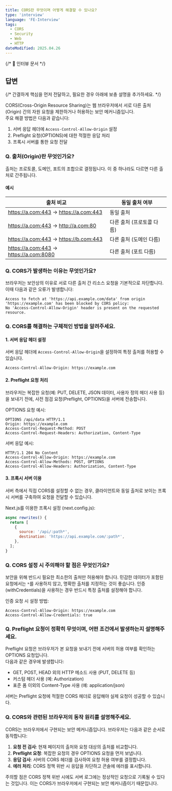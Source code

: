 ```yaml
---
title: CORS란 무엇이며 어떻게 해결할 수 있나요?
type: 'interview'
language: 'FE-Interview'
tags:
  - CORS
  - Security
  - Web
  - HTTP
dateModified: 2025.04.26
---
```


{/* 📌 인터뷰 문서 */}

## 답변

{/* 간결하게 핵심을 먼저 전달하고, 필요한 경우 아래에 보충 설명을 추가하세요. */}

CORS(Cross-Origin Resource Sharing)는 웹 브라우저에서 서로 다른 출처(Origin) 간의 자원 요청을 제한하거나 허용하는 보안 메커니즘입니다. <br/>
주요 해결 방법은 다음과 같습니다:

1. 서버 응답 헤더에 `Access-Control-Allow-Origin` 설정
2. Preflight 요청(OPTIONS)에 대한 적절한 응답 처리
3. 프록시 서버를 통한 요청 전달

### Q. 출처(Origin)란 무엇인가요?

출처는 프로토콜, 도메인, 포트의 조합으로 결정됩니다. 이 중 하나라도 다르면 다른 출처로 간주됩니다.

#### 예시

| 출처 비교                              | 동일 출처 여부            |
| -------------------------------------- | ------------------------- |
| https://a.com:443 → https://a.com:443  | 동일 출처                 |
| https://a.com:443 → http://a.com:80    | 다른 출처 (프로토콜 다름) |
| https://a.com:443 → https://b.com:443  | 다른 출처 (도메인 다름)   |
| https://a.com:443 → https://a.com:8080 | 다른 출처 (포트 다름)     |

### Q. CORS가 발생하는 이유는 무엇인가요?

브라우저는 보안상의 이유로 서로 다른 출처 간 리소스 요청을 기본적으로 차단합니다. 이때 다음과 같은 오류가 발생합니다:

```http
Access to fetch at 'https://api.example.com/data' from origin
'https://example.com' has been blocked by CORS policy:
No 'Access-Control-Allow-Origin' header is present on the requested resource.
```

### Q. CORS를 해결하는 구체적인 방법을 알려주세요.

#### 1. 서버 응답 헤더 설정

서버 응답 헤더에 `Access-Control-Allow-Origin`을 설정하여 특정 출처를 허용할 수 있습니다.

```http
Access-Control-Allow-Origin: https://example.com
```

#### 2. Preflight 요청 처리

브라우저는 복잡한 요청(예: PUT, DELETE, JSON 데이터, 사용자 정의 헤더 사용 등)을 보내기 전에, 사전 점검 요청(Preflight, OPTIONS)을 서버에 전송합니다.

OPTIONS 요청 예시:

```http
OPTIONS /api/data HTTP/1.1
Origin: https://example.com
Access-Control-Request-Method: POST
Access-Control-Request-Headers: Authorization, Content-Type
```

서버 응답 예시:

```http
HTTP/1.1 204 No Content
Access-Control-Allow-Origin: https://example.com
Access-Control-Allow-Methods: POST, OPTIONS
Access-Control-Allow-Headers: Authorization, Content-Type
```

#### 3. 프록시 서버 이용

서버 측에서 직접 CORS를 설정할 수 없는 경우, 클라이언트와 동일 출처로 보이는 프록시 서버를 구축하여 요청을 전달할 수 있습니다.

Next.js를 이용한 프록시 설정 (next.config.js):

```js
async rewrites() {
  return [
    {
      source: '/api/:path*',
      destination: 'https://api.example.com/:path*',
    },
  ];
}
```

### Q. CORS 설정 시 주의해야 할 점은 무엇인가요?

보안을 위해 반드시 필요한 최소한의 출처만 허용해야 합니다. 민감한 데이터가 포함된 요청에서는 `*`를 사용하지 않고, 명확한 출처를 지정하는 것이 좋습니다. 인증(withCredentials)을 사용하는 경우 반드시 특정 출처를 설정해야 합니다.

인증 요청 시 설정 방법:

```http
Access-Control-Allow-Origin: https://example.com
Access-Control-Allow-Credentials: true
```

### Q. Preflight 요청이 정확히 무엇이며, 어떤 조건에서 발생하는지 설명해주세요.

Preflight 요청은 브라우저가 본 요청을 보내기 전에 서버의 허용 여부를 확인하는 OPTIONS 요청입니다. <br/>
다음과 같은 경우에 발생합니다:

- GET, POST, HEAD 외의 HTTP 메소드 사용 (PUT, DELETE 등)
- 커스텀 헤더 사용 (예: Authorization)
- 표준 폼 이외의 Content-Type 사용 (예: application/json)

서버는 Preflight 요청에 적절한 CORS 헤더로 응답해야 실제 요청이 성공할 수 있습니다.

### Q. CORS와 관련된 브라우저의 동작 원리를 설명해주세요.

CORS는 브라우저에서 구현되는 보안 메커니즘입니다. 브라우저는 다음과 같은 순서로 동작합니다:

1. **요청 전 검사**: 현재 페이지의 출처와 요청 대상의 출처를 비교합니다.
2. **Preflight 요청**: 복잡한 요청의 경우 OPTIONS 요청을 먼저 보냅니다.
3. **응답 검사**: 서버의 CORS 헤더를 검사하여 요청 허용 여부를 결정합니다.
4. **에러 처리**: CORS 정책 위반 시 응답을 차단하고 콘솔에 에러를 표시합니다.

주의할 점은 CORS 정책 위반 시에도 서버 로그에는 정상적인 요청으로 기록될 수 있다는 것입니다. 이는 CORS가 브라우저에서 구현되는 보안 메커니즘이기 때문입니다.
